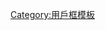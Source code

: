 {{Userbox-2
  |border-c = #000000
  |border-s = 1
  |id1-c    = white
  |id1-s    = 11
  |id1-fc   = black
  |id2-c    = white
  |id2-s    = 11
  |id2-fc   = black
  |info-c   = #8FBC8F
  |info-s   = 8
  |info-fc  = black
  |id1      = [[File:SAC.png|57px|alt=監管會]]
  |id2      = 監管協會
  |info     = 這個用戶認為[[維基百科:管理員|維基百科管理人員]]'''[[維基百科:中文維基百科監察管理人員協會|皆應獨立客觀且公平公正公開]]'''。
}}
{{top icon
|image=SAC.png
|size=35px
|alt=這個用戶為[[維基百科:管理員|維基百科管理人員]]。
|title=這個用戶為[[維基百科:管理員|維基百科管理人員]]
|link=Category:這個用戶為[[維基百科:管理員|維基百科管理人員]]
}}
<noinclude>[[Category:用戶框模板]]</noinclude>